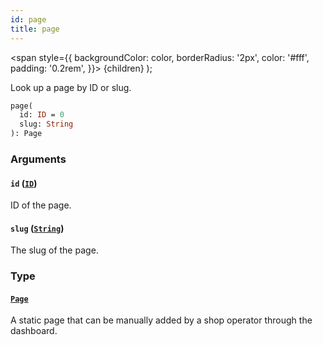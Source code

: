 ```yaml
---
id: page
title: page
---
```


<span
style={{
      backgroundColor: color,
      borderRadius: '2px',
      color: '#fff',
      padding: '0.2rem',
    }}>
{children}
</span>
);

Look up a page by ID or slug.

```graphql
page(
  id: ID = 0
  slug: String
): Page

```

### Arguments

#### `id` ([`ID`](/api-reference/scalars/id.mdx))

ID of the page.

#### `slug` ([`String`](/api-reference/scalars/string.mdx))

The slug of the page.

### Type

#### [`Page`](/api-reference/objects/page.mdx)

A static page that can be manually added by a shop operator through the dashboard.

